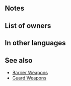 {{Weapon Infobox
|tagid=SID_バリアの斧
|weaponType=Axe
|weaponName=Barrier Axe
|range=1
|might=10
|effect=If foe initiates combat, grants Res+7 during combat.
|cost=200
|exclusive=0
|statModifiers=0,10,0,0,0
|next=Barrier Axe+
|promotionRarity=5
|promotionTier=1
|required=Steel Axe
|properties=random_all
}}
==Notes==
{{IfFoeInitiates}}
{{Combat boosts}}
==List of owners==
{{Skill Hero List}}
==In other languages==
{{OtherLanguages
|japanese=バリアの斧
|german=Barriereaxt
|spanishEU=Hacha defens.
|spanishLA=Hacha defens.
|french=Hache barrière
|italian=Ascia barriera
|chineseTW=巴里亞之斧
|portuguese=Mach. muralha
}}
==See also==
{{See also skills|cond=Description LIKE '%if foe initiates combat, grants Res+%during combat%' AND WikiName NOT LIKE '%barrier%'|columns=3}}
* [[Skill families#Barrier|Barrier Weapons]]
* [[Skill families#Guard (combat boosts)|Guard Weapons]]
{{Weapons Navbox}}